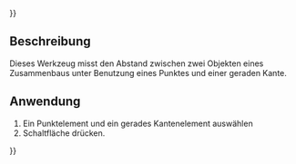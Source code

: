 {{UnfinishedDocu{{#translation:}}}}
<languages/>

{{Docnav/de
|[[Assembly3_MeasurePoints/de|Punkt zu Punkt messen]]
|[[Assembly3_MeasurePointPlane/de|Punkt zu Ebene messen]]
|[[Assembly3_Workbench/de|Assembly3]]
|IconL=Assembly_MeasurePointDistance.svg
|IconR=Assembly_MeasurePointPlaneDistance.svg
|IconC=Assembly3_workbench_icon.svg
}}

{{GuiCommand/de
|Name=Assembly3 MeasurePointLine
|Name/de=Assembly3 PunktZuLinieMessen
|Icon=Assembly_MeasurePointLineDistance.svg
|Workbenches=[[Assembly3_Workbench/de|Assembly3]]
}}

== Beschreibung ==

Dieses Werkzeug misst den Abstand zwischen zwei Objekten eines Zusammenbaus unter Benutzung eines Punktes und einer geraden Kante.

== Anwendung == 

# Ein Punktelement und ein gerades Kantenelement auswählen
# Schaltfläche {{Button|[[Image:Assembly_MeasurePointLineDistance.svg|16px]] [[Assembly3_MeasurePointLine/de|Punkt zu Linie messen]]}} drücken.


{{Docnav/de
|[[Assembly3_MeasurePoints/de|Punkt zu Punkt messen]]
|[[Assembly3_MeasurePointPlane/de|Punkt zu Ebene messen]]
|[[Assembly3_Workbench/de|Assembly3]]
|IconL=Assembly_MeasurePointDistance.svg
|IconR=Assembly_MeasurePointPlaneDistance.svg
|IconC=Assembly3_workbench_icon.svg
}}

{{Userdocnavi{{#translation:}}}}